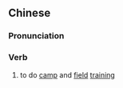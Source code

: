 {{also|拉练}}
==Chinese==
{{zh-forms|s=拉练}}

===Pronunciation===
{{zh-pron
|m=lāliàn
|c=laai1 lin6
|cat=v
}}

===Verb===
{{zh-verb}}

# {{lb|zh|military}} to do [[camp]] and [[field]] [[training]]